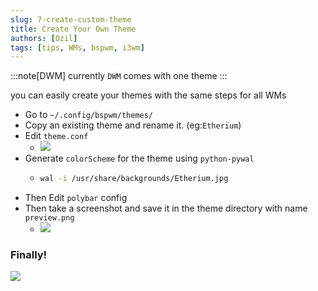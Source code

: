 ```yaml
---
slug: 7-create-custom-theme
title: Create Your Own Theme
authors: [Ozil]
tags: [tips, WMs, bspwm, i3wm]
---
```


:::note[DWM]
currently `DWM` comes with one theme
:::

you can easily create your themes with the same steps for all WMs

- Go to `~/.config/bspwm/themes/`
- Copy an existing theme and rename it. (eg:`Etherium`)
- Edit `theme.conf`
  - ![](/img/tips/CreateCustomTheme/1.png)
- Generate `colorScheme` for the theme using `python-pywal`
  - ```bash
    wal -i /usr/share/backgrounds/Etherium.jpg
    ```
- Then Edit `polybar` config
- Then take a screenshot and save it in the theme directory with name `preview.png`
  - ![](/img/tips/CreateCustomTheme/2.png)

### Finally!

![](/img/tips/CreateCustomTheme/preview.png)
